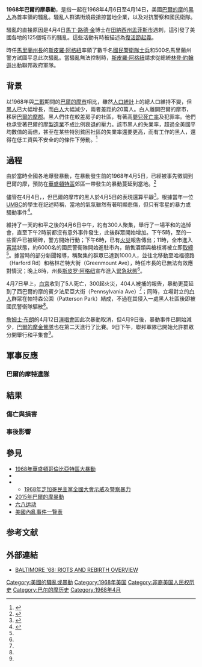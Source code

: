 {{noteTA
|1=zh-cn:骚乱;zh-hk:騷亂;zh-tw:暴動; 
|2=zh-hans:巴尔的摩县 (马里兰州);zh-hk:巴爾的摩縣 (馬里蘭州);zh-tw:巴爾的摩郡 (馬里蘭州);
|3=zh-hans:县;zh-hk:縣;zh-tw:郡;
}}
{{Infobox civil conflict
|title=Baltimore riot of 1968<br/>1968年巴爾的摩暴動
|partof={{link-en|馬丁·路德·金遇刺後暴動|King assassination riots}}
|image=
|caption=
|date={{Start date|1968|4|6}} – {{Start date|1968|4|14}}
|place={{USA}}[[馬里蘭州|馬里蘭州]][[巴爾的摩市|巴爾的摩市]]
|coordinates={{Coord|39|17|41|N|76|36|22|W|format=dms|display=inline,title|type:event_region:US-MD_scale:50000}}
|causes=[[馬丁·路德·金恩遇刺案|馬丁·路德·金遇刺]]
|goals=
|methods=暴亂，種族騷亂，抗議，搶劫，襲擊
|status=
|result=
|side1={{flagicon|US}} [[美國聯邦政府|美國聯邦政府]]
*{{Flagicon image|XVIII Airborne Corps CSIB.svg}} [[美國陸軍第18空降軍|美國陸軍第18空降軍]]
*{{Flagicon image|197thInfantryBrigade.svg}} [[第197步兵旅團|第197步兵旅團]]
{{Flagicon|Maryland}} [[馬里蘭州政府|馬里蘭州政府]]
*{{flagicon image|Seal of the United States Army National Guard.svg}} [[國民警衛隊|馬里蘭州陸軍國民警衛隊]]
*{{flagicon image|US-AirNationalGuard-2007Emblem.svg}} [[國民警衛隊|馬里蘭州空軍國民警衛隊]]
{{flagicon image|Flag of Baltimore, Maryland.svg}} [[巴爾的摩市|巴爾的摩市]]
*{{flagicon image<!-- 注释：|Baltimore Police Department logo patch.png -->}} [[巴爾的摩警察局|巴爾的摩警察局]]
|side2=暴徒
|leadfigures1=
|leadfigures2=
|howmany1=
|howmany2=
|casualties1=
|casualties2=
|fatalities=6
|injuries=700
|arrests=5,800+
|detentions=
|casualties_label=
|notes=
}} 

'''1968年巴爾的摩暴動'''，是指一起在1968年4月6日至4月14日，美國[[巴爾的摩|巴爾的摩]]的[[黑人|黑人]]為首率領的騷亂。騷亂人群滿街燒殺搶掠當地企業，以及对抗警察和國民衛隊。

騷亂的直接原因是4月4日[[馬丁·路德·金|馬丁·路德·金]]博士在[[田納西州|田納西州]][[孟菲斯市|孟菲斯市]]遇刺，這引發了美國各地的125個城市的騷亂。這些活動有時被描述為[[復活節起義|復活節起義]]。

時任[[馬里蘭州長|馬里蘭州長]]的[[斯皮羅·阿格紐|斯皮羅·阿格紐]]率領了數千名[[國民警衛隊|國民警衛隊士兵]]和500名馬里蘭州警方試圖平息此次騷亂。當騷亂無法控制時，[[斯皮羅·阿格紐|斯皮羅·阿格紐]]請求從總統[[林登·約翰遜|林登·約翰遜]]出動聯邦政府軍隊。

==背景==
以1968年與[[二戰|二戰]]期間的[[巴爾的摩市|巴爾的摩市]]相比，雖然[[人口統計|人口統計]]上的總人口維持不變，但[[黑人|黑人]]已大幅增長，而[[白人|白人]]大幅減少，兩者差距約20萬人。白人離開巴爾的摩市，移居[[巴爾的摩郡_(馬里蘭州)|巴爾的摩郡]]。黑人們住在較差房子的社區，有著高[[嬰兒死亡率|嬰兒死亡率]]及犯罪率。他們也承受著巴爾的摩[[製造業|製造業]]不成比例衰退的壓力。該市黑人的失業率，超過全美國平均數值的兩倍，甚至在某些特別貧困社區的失業率還要更高，而有工作的黑人，還得在低工資與不安全的的條件下勞動。<ref name=Balt68Levy>{{cite book|last=Levy|first=Peter B.|title=Baltimore '68 : riots and rebirth in an American city|year=2011|publisher=Temple University Press|location=Philadelphia|isbn=978-1-4399-0662-0|editor=Jessica I. Elfenbein; Thomas L. Hollowak; Elizabeth M. Nix|chapter=The Dream Deferred: The Assasaination of Martin Luther King, Jr., and the Holy Week Uprisings of 1968}}</ref>

== 過程 ==
由於當時全國各地爆發暴動，{{link-en|馬里蘭州國民警衛隊|Maryland Army National Guard}}在暴動發生前的1968年4月5日，已經被事先徵調到巴爾的摩，預防在[[華盛頓特區|華盛頓特區]]郊區一帶發生的暴動蔓延到當地。<ref name=Risen2009ch9>{{cite book|last=Risen|first=Clay|title=A nation on fire : America in the wake of the King assassination|url=https://archive.org/details/nationonfireamer00rise|year=2009|publisher=John Wiley & Sons|location=Hoboken, N.J.|isbn=978-0-470-17710-5|chapter=April 5: 'The Occupation of Washington'|quote=Long before rioting broke out in Baltimore, Governor Spiro Agnew and his staff worried that their biggest threat came from Washington; at 11:00 P.M. on Friday, he alerted the Maryland National Guard and called General George Gelston to duty, deploying him not to Baltimore but to the state armory in Silver Spring, a D.C. suburb. The Guard even had an emergency plan, Operation Tango, for riots that spread north from the District.}}</ref>

儘管在4月4日，{{link-en|1968年華盛頓特區暴動|1968 Washington, D.C., riots|華盛頓特區發生了暴動}}，但巴爾的摩市的黑人於4月5日的表現還算平靜<ref name=Timeline>{{cite web|last=Feinstein|first=Barbara|title=Baltimore '68 Events Timeline|url=http://archives.ubalt.edu/bsr/timeline/timeline.html|work=Baltimore 68: Riot & Rebirth|publisher=University of Baltimore|accessdate=12 July 2012|archive-date=2012-07-22|archive-url=https://web.archive.org/web/20120722092726/http://archives.ubalt.edu/bsr/timeline/timeline.html|dead-url=no}}</ref>。根據當年一位[[馬里蘭大學巴爾的摩縣分校|UMBC]]的學生在記述時稱，當地的氣氛雖然有著明顯悲傷，但只有零星的暴力或騷動事件<ref name=Balt68Carney>{{cite book|last=Carney|first=Thomas|title=Baltimore '68 : riots and rebirth in an American city|year=2011|publisher=Temple University Press|location=Philadelphia|isbn=978-1-4399-0662-0|editor=Jessica I. Elfenbein; Thomas L. Hollowak; Elizabeth M. Nix|chapter=6. Thomas Carney: Oral History; edited by Linda Shopes}}</ref>。

維持了一天的和平之後的4月6日中午，約有300人聚集，舉行了一場平和的追悼會，直至下午2時前都沒有意外事件發生，此後群眾開始增加。下午5時，{{link-en|蓋伊街 (巴爾的摩市)|Gay Street (Baltimore)|蓋伊街}}至{{link-en|巴爾的摩街區|The Block, Baltimore}}的一些窗戶已被砸碎，警方開始行動；下午6時，已有[[火災|火災]]報告傳出；11時，全市進入[[宵禁|宵禁]]狀態，約6000名的國民警衛隊開始進駐市內，銷售酒類與槍枝將被立即[[取締|取締]]<ref name=Timeline />。據當時的部分新聞報導，稱聚集的群眾已達到1000人，並往北移動至哈福德路（Harford Rd）和格林芒特大街（Greenmount Ave），時任市長的{{tsl|en|Thomas L. J. D'Alesandro III|Thomas L. J. D'Alesandro III}}已無法有效應對情況；晚上8時，州長[[斯皮罗·阿格纽|斯皮罗·阿格纽]]宣布進入[[緊急狀態|緊急狀態]]<ref name=Balt68Levy />。

4月7日早上，[[白宮|白宮]]收到了5人死亡，300起火災，404人被捕的報告，暴動更蔓延到了西巴爾的摩的賓夕法尼亞大街（Pennsylvania Ave）<ref name=Balt68Levy />；同時，立場對立的[[白人|白人]]群眾在帕特森公園（Patterson Park）結成，不過在其侵入一處黑人社區後即被國民警衛隊驅散<ref name=Balt68Levy />。

[[詹姆士·布朗|詹姆士·布朗]]的4月12日[[演唱會|演唱會]]因此次暴動取消，但4月9日後，暴動事件已開始減少，[[巴爾的摩金鶯隊|巴爾的摩金鶯隊]]也在第二天進行了比賽。9日下午，聯邦軍隊已開始允許群眾分開舉行和平集會<ref name=Balt68Levy />。

== 軍事反應 ==
=== 巴爾的摩[[特遣隊|特遣隊]] ===

== 結果 ==
=== 傷亡與損害 ===
=== 事後影響 ===
== 參見 ==
*[[1968年華盛頓哥倫比亞特區大暴動|1968年華盛頓哥倫比亞特區大暴動]]
*{{link-en|1968年路易維爾暴動|1968 Louisville riots}}
*{{link-en|1968年芝加哥暴動|1968 Chicago riots}}
**[[1968年芝加哥民主黨全國大會示威|1968年芝加哥民主黨全國大會示威]]及[[警察暴力|警察暴力]]
*[[2015年巴爾的摩暴動|2015年巴爾的摩暴動]]
*[[六八运动|六八运动]]
*[[美國內亂事件一覽表|美國內亂事件一覽表]]

==参考文献==
{{reflist}}

== 外部連結 ==
*{{en}}[http://archives.ubalt.edu/bsr/index.html BALTIMORE '68: RIOTS AND REBIRTH OVERVIEW]{{Wayback|url=http://archives.ubalt.edu/bsr/index.html |date=20150401022315 }}

[[Category:美國的騷亂或暴動|Category:美國的騷亂或暴動]]
[[Category:1968年美国|Category:1968年美国]]
[[Category:非裔美国人民权历史|Category:非裔美国人民权历史]]
[[Category:巴尔的摩历史|Category:巴尔的摩历史]]
[[Category:1968年4月|Category:1968年4月]]